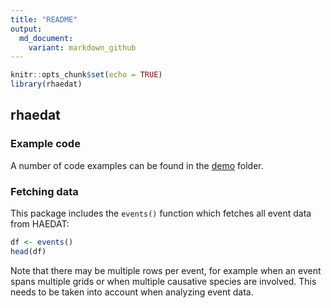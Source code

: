 ```yaml
---
title: "README"
output:
  md_document:
    variant: markdown_github
---
```


```r
knitr::opts_chunk$set(echo = TRUE)
library(rhaedat)
```

## rhaedat

### Example code

A number of code examples can be found in the [demo](/demo) folder.

### Fetching data

This package includes the `events()` function which fetches all event data from HAEDAT:

```r
df <- events()
head(df)
```

Note that there may be multiple rows per event, for example when an event spans multiple grids or when multiple causative species are involved. This needs to be taken into account when analyzing event data.